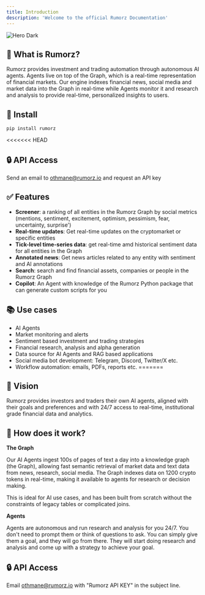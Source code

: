 ```yaml
---
title: Introduction
description: 'Welcome to the official Rumorz Documentation'
---
```




<img alt="Hero Dark" classname="hidden dark:block" src="/images/hero-light.svg" />

##  🚀 What is Rumorz?

Rumorz provides investment and trading automation through autonomous AI agents. Agents live on top of the Graph, which is a real-time
representation of financial markets. Our engine indexes financial news, social media and market data into the Graph in real-time while
Agents monitor it and research and analysis to provide real-time, personalized insights to users.

## 🚀  Install

```
pip install rumorz
```

<<<<<<< HEAD
## 🔒 API Access
Send an email to othmane@rumorz.io and request an API key


## ✅ Features
- **Screener**: a ranking of all entities in the Rumorz Graph by social metrics (mentions, sentiment, excitement, optimism, pessimism, fear, uncertainty, surprise')
- **Real-time updates**: Get real-time updates on the cryptomarket or specific entities
- **Tick-level time-series data**: get real-time amd historical sentiment data for all entities in the Graph
- **Annotated news**: Get news articles related to any entity with sentiment and AI annotations
- **Search**: search and find financial assets, companies or people in the Rumorz Graph
- **Copilot**: An Agent with knowledge of the Rumorz Python package that can generate custom scripts for you

## 📚 Use cases

- AI Agents
- Market monitoring and alerts
- Sentiment based investment and trading strategies
- Financial research, analysis and alpha generation
- Data source for AI Agents and RAG based applications
- Social media bot development: Telegram, Discord, Twitter/X etc.
- Workflow automation: emails, PDFs, reports etc.
=======
## 🚀 Vision

Rumorz provides investors and traders their own AI agents, aligned with their goals and preferences and with 24/7 access to real-time, institutional grade financial data and analytics.

## 🧠 How does it work?

**The Graph**

Our AI Agents ingest 100s of pages of text a day into a knowledge graph (the Graph), allowing fast semantic retrieval of market data and text data from news, research, social media. The Graph indexes data on 1200 crypto tokens in real-time, making it available to agents for research or decision making.

This is ideal for AI use cases, and has been built from scratch without the constraints of legacy tables or complicated joins.&#x20;

**Agents**

Agents are autonomous and run research and analysis for you 24/7. You don't need to prompt them or think of questions to ask. You can simply give them a goal, and they will go from there. They will start doing research and analysis and come up with a strategy to achieve your goal.



## 🔒 API Access

Email othmane@rumorz.io with "Rumorz API KEY" in the subject line.

